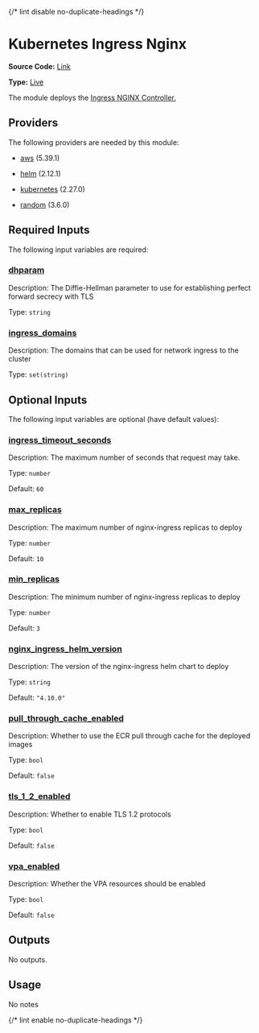 {/* lint disable no-duplicate-headings */}

# Kubernetes Ingress Nginx

**Source Code:** [Link](https://github.com/Panfactum/stack/tree/__currentPanfactumVersion__/packages/infrastructure/kube_ingress_nginx)

**Type:** [Live](/docs/reference/infrastructure-modules/overview)

The module deploys the [Ingress NGINX Controller.](https://kubernetes.github.io/ingress-nginx/user-guide/nginx-configuration/)

## Providers

The following providers are needed by this module:

* [aws](https://registry.terraform.io/providers/hashicorp/aws/5.39.1/docs) (5.39.1)

* [helm](https://registry.terraform.io/providers/hashicorp/helm/2.12.1/docs) (2.12.1)

* [kubernetes](https://registry.terraform.io/providers/hashicorp/kubernetes/2.27.0/docs) (2.27.0)

* [random](https://registry.terraform.io/providers/hashicorp/random/3.6.0/docs) (3.6.0)

## Required Inputs

The following input variables are required:

### <a name="input_dhparam" /> [dhparam](#input_dhparam)

Description: The Diffie-Hellman parameter to use for establishing perfect forward secrecy with TLS

Type: `string`

### <a name="input_ingress_domains" /> [ingress\_domains](#input_ingress_domains)

Description: The domains that can be used for network ingress to the cluster

Type: `set(string)`

## Optional Inputs

The following input variables are optional (have default values):

### <a name="input_ingress_timeout_seconds" /> [ingress\_timeout\_seconds](#input_ingress_timeout_seconds)

Description: The maximum number of seconds that request may take.

Type: `number`

Default: `60`

### <a name="input_max_replicas" /> [max\_replicas](#input_max_replicas)

Description: The maximum number of nginx-ingress replicas to deploy

Type: `number`

Default: `10`

### <a name="input_min_replicas" /> [min\_replicas](#input_min_replicas)

Description: The minimum number of nginx-ingress replicas to deploy

Type: `number`

Default: `3`

### <a name="input_nginx_ingress_helm_version" /> [nginx\_ingress\_helm\_version](#input_nginx_ingress_helm_version)

Description: The version of the nginx-ingress helm chart to deploy

Type: `string`

Default: `"4.10.0"`

### <a name="input_pull_through_cache_enabled" /> [pull\_through\_cache\_enabled](#input_pull_through_cache_enabled)

Description: Whether to use the ECR pull through cache for the deployed images

Type: `bool`

Default: `false`

### <a name="input_tls_1_2_enabled" /> [tls\_1\_2\_enabled](#input_tls_1_2_enabled)

Description: Whether to enable TLS 1.2 protocols

Type: `bool`

Default: `false`

### <a name="input_vpa_enabled" /> [vpa\_enabled](#input_vpa_enabled)

Description: Whether the VPA resources should be enabled

Type: `bool`

Default: `false`

## Outputs

No outputs.

## Usage

No notes

{/* lint enable no-duplicate-headings */}
